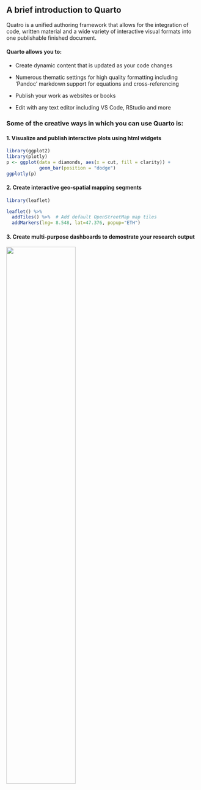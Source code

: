 <!-- Web content -->
:::: {.content-hidden when-format="revealjs"}
## A brief introduction to Quarto

Quatro is a unified authoring framework that allows for the integration of code, written material and a wide variety of interactive visual formats into one publishable finished document.

####  Quarto allows you to:

-   Create dynamic content that is updated as your code changes

-   Numerous thematic settings for high quality formatting including 'Pandoc' markdown support for equations and cross-referencing

-   Publish your work as websites or books

-   Edit with any text editor including VS Code, RStudio and more

### Some of the creative ways in which you can use Quarto is:

#### 1. Visualize and publish interactive plots using html widgets

```r
library(ggplot2)
library(plotly)
p <- ggplot(data = diamonds, aes(x = cut, fill = clarity)) +
            geom_bar(position = "dodge")
ggplotly(p)
```


#### 2. Create interactive geo-spatial mapping segments

```r

library(leaflet)

leaflet() %>%
  addTiles() %>%  # Add default OpenStreetMap map tiles
  addMarkers(lng= 8.548, lat=47.376, popup="ETH")

```

#### 3. Create multi-purpose dashboards to demostrate your research output


![](https://quarto.org/docs/dashboards/examples/thumbnails/customer-churn-dashboard.png){width=60% fig-align="center"}
:::

<!-- Presentation content -->
::: {.content-visible when-format="revealjs"}



:::

